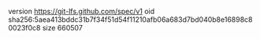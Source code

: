 version https://git-lfs.github.com/spec/v1
oid sha256:5aea413bddc31b7f34f51d54f11210afb06a683d7bd040b8e16898c80023f0c8
size 660507
